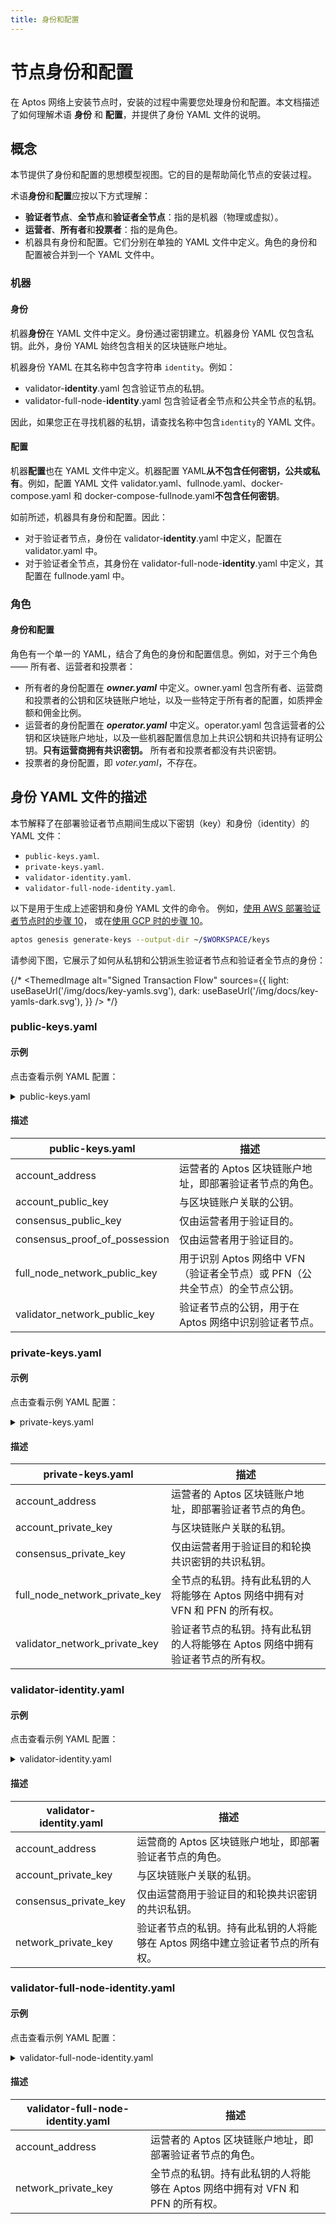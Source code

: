 ```yaml
---
title: 身份和配置
---
```


# 节点身份和配置

在 Aptos 网络上安装节点时，安装的过程中需要您处理身份和配置。本文档描述了如何理解术语 **身份** 和 **配置**，并提供了身份 YAML 文件的说明。

## 概念

本节提供了身份和配置的思想模型视图。它的目的是帮助简化节点的安装过程。

术语**身份**和**配置**应按以下方式理解：

- **验证者节点**、**全节点**和**验证者全节点**：指的是机器（物理或虚拟）。
- **运营者**、**所有者**和**投票者**：指的是角色。
- 机器具有身份和配置。它们分别在单独的 YAML 文件中定义。角色的身份和配置被合并到一个 YAML 文件中。

### 机器

#### 身份

机器**身份**在 YAML 文件中定义。身份通过密钥建立。机器身份 YAML 仅包含私钥。此外，身份 YAML 始终包含相关的区块链账户地址。

机器身份 YAML 在其名称中包含字符串 `identity`。例如：

- validator-**identity**.yaml 包含验证节点的私钥。
- validator-full-node-**identity**.yaml 包含验证者全节点和公共全节点的私钥。

因此，如果您正在寻找机器的私钥，请查找名称中包含`identity`的 YAML 文件。

#### 配置

机器**配置**也在 YAML 文件中定义。机器配置 YAML**从不包含任何密钥，公共或私有**。例如，配置 YAML 文件 validator.yaml、fullnode.yaml、docker-compose.yaml 和 docker-compose-fullnode.yaml**不包含任何密钥**。

如前所述，机器具有身份和配置。因此：

- 对于验证者节点，身份在 validator-**identity**.yaml 中定义，配置在 validator.yaml 中。
- 对于验证者全节点，其身份在 validator-full-node-**identity**.yaml 中定义，其配置在 fullnode.yaml 中。

### 角色

#### 身份和配置

角色有一个单一的 YAML，结合了角色的身份和配置信息。例如，对于三个角色 —— 所有者、运营者和投票者：

- 所有者的身份配置在 ***owner.yaml*** 中定义。owner.yaml 包含所有者、运营商和投票者的公钥和区块链账户地址，以及一些特定于所有者的配置，如质押金额和佣金比例。
- 运营者的身份配置在 ***operator.yaml*** 中定义。operator.yaml 包含运营者的公钥和区块链账户地址，以及一些机器配置信息加上共识公钥和共识持有证明公钥。**只有运营商拥有共识密钥。** 所有者和投票者都没有共识密钥。
- 投票者的身份配置，即 *voter.yaml*，不存在。

## 身份 YAML 文件的描述

本节解释了在部署验证者节点期间生成以下密钥（key）和身份（identity）的 YAML 文件：

- `public-keys.yaml`.
- `private-keys.yaml`.
- `validator-identity.yaml`.
- `validator-full-node-identity.yaml`.

以下是用于生成上述密钥和身份 YAML 文件的命令。
例如，[使用 AWS 部署验证者节点时的步骤 10](validator-node/deploy-nodes/using-aws.mdx)，
或在[使用 GCP 时的步骤 10](full-node/deployments/using-gcp.mdx)。

```bash filename="Terminal"
aptos genesis generate-keys --output-dir ~/$WORKSPACE/keys
```

请参阅下图，它展示了如何从私钥和公钥派生验证者节点和验证者全节点的身份：

{/* <ThemedImage
alt="Signed Transaction Flow"
sources={{
    light: useBaseUrl('/img/docs/key-yamls.svg'),
    dark: useBaseUrl('/img/docs/key-yamls-dark.svg'),
  }}
/> */}

### public-keys.yaml

#### 示例

点击查看示例 YAML 配置：

<details>
<summary>public-keys.yaml</summary>

```yaml
---
account_address: a5a643aa695fc5f34927386c8d767cddcc0607933f40c89a7ad78de7804965b8
account_public_key: "0x9ccfc50f334064e1b24455029a5bc1646a2c4dd2b1433de1364470692ba6b99b"
consensus_public_key: "0xa7e8334381d9f80d33d70da543aea22c87fe9862ab7df5cbef9ee11b5285b89c56e0e7a3a78c1561833b2d6fa4d9d4bf"
consensus_proof_of_possession: "0xa51dfd1734e581df99c4c637324ee38c3e48e51c61c1e1dd03bd5a84cf1cd5b2fa00e976b9a9ea0e0908f0d53085318c03f24de3ebf86b07ff883effe0142e0d3f24c7c1e36dd198ea4d8eb6f5c5a2f3a188de22720bd1914a9effa6f595de38"
full_node_network_public_key: "0xa6845691a00d6cfdaa9823c4d12b2b5e13d2ecfdc3049d0f2838c805bfd01633"
validator_network_public_key: "0x71f2642aeaa6cbfacf75663cf14d2f6e9e1bd890f9bc1c96900fd225cce01836"
```

</details>

#### 描述

| public-keys.yaml | 描述 |
| ---- | ---- |
| account_address  | 运营者的 Aptos 区块链账户地址，即部署验证者节点的角色。 |
| account_public_key | 与区块链账户关联的公钥。 |
| consensus_public_key | 仅由运营者用于验证目的。 |
| consensus_proof_of_possession | 仅由运营者用于验证目的。 |
| full_node_network_public_key | 用于识别 Aptos 网络中 VFN（验证者全节点）或 PFN（公共全节点）的全节点公钥。 |
| validator_network_public_key | 验证者节点的公钥，用于在 Aptos 网络中识别验证者节点。 |

### private-keys.yaml

#### 示例

点击查看示例 YAML 配置：

<details>
<summary>private-keys.yaml</summary>

```yaml
---
account_address: a5a643aa695fc5f34927386c8d767cddcc0607933f40c89a7ad78de7804965b8
account_private_key: "0x80478d60a52f54a88e7095abf48b1f4294a335b30f1066cd73768b9b789e833f"
consensus_private_key: "0x4aedda33ef3fd71243eb2a926307d8826c95b9939f88e753d62d9bc577e99916"
full_node_network_private_key: "0x689c11c6e5405219b5eae1312086c801e3a044946afc74429e5157b46fb65b61"
validator_network_private_key: "0xa03ec46b24f2f1066d7980dc13b4baf722ba60c367e498e47a657ba0815adb58"
```

</details>

#### 描述

| private-keys.yaml | 描述 |
| ----- | ----- |
| account_address | 运营者的 Aptos 区块链账户地址，即部署验证者节点的角色。 |
| account_private_key | 与区块链账户关联的私钥。 |
| consensus_private_key | 仅由运营者用于验证目的和轮换共识密钥的共识私钥。 |
| full_node_network_private_key | 全节点的私钥。持有此私钥的人将能够在 Aptos 网络中拥有对 VFN 和 PFN 的所有权。 |
| validator_network_private_key | 验证者节点的私钥。持有此私钥的人将能够在 Aptos 网络中拥有验证者节点的所有权。 |

### validator-identity.yaml

#### 示例

点击查看示例 YAML 配置：

<details>
<summary>validator-identity.yaml</summary>

```yaml
---
account_address: a5a643aa695fc5f34927386c8d767cddcc0607933f40c89a7ad78de7804965b8
account_private_key: "0x80478d60a52f54a88e7095abf48b1f4294a335b30f1066cd73768b9b789e833f"
consensus_private_key: "0x4aedda33ef3fd71243eb2a926307d8826c95b9939f88e753d62d9bc577e99916"
network_private_key: "0xa03ec46b24f2f1066d7980dc13b4baf722ba60c367e498e47a657ba0815adb58"
```

</details>

#### 描述

| validator-identity.yaml | 描述 |
| ----- | ----- |
| account_address | 运营商的 Aptos 区块链账户地址，即部署验证者节点的角色。 |
| account_private_key | 与区块链账户关联的私钥。 |
| consensus_private_key | 仅由运营商用于验证目的和轮换共识密钥的共识私钥。 |
| network_private_key | 验证者节点的私钥。持有此私钥的人将能够在 Aptos 网络中建立验证者节点的所有权。 |

### validator-full-node-identity.yaml

#### 示例

点击查看示例 YAML 配置：

<details>
<summary>validator-full-node-identity.yaml</summary>

```yaml
---
account_address: a5a643aa695fc5f34927386c8d767cddcc0607933f40c89a7ad78de7804965b8
network_private_key: "0x689c11c6e5405219b5eae1312086c801e3a044946afc74429e5157b46fb65b61"
```

</details>

#### 描述

| validator-full-node-identity.yaml | 描述  |
| ----- | ----- |
| account_address | 运营者的 Aptos 区块链账户地址，即部署验证者节点的角色。 |
| network_private_key | 全节点的私钥。持有此私钥的人将能够在 Aptos 网络中拥有对 VFN 和 PFN 的所有权。 |
